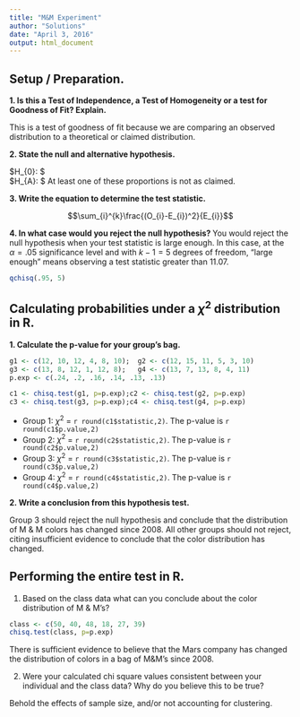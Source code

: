 ```yaml
---
title: "M&M Experiment"
author: "Solutions"
date: "April 3, 2016"
output: html_document
---
```



## Setup / Preparation. 
**1. Is this a Test of Independence, a Test of Homogeneity or a test for Goodness of Fit? Explain.** 

This is a test of goodness of fit because we are comparing an observed distribution to a theoretical or claimed distribution. 

**2. State the null and alternative hypothesis.**

$H_{0}: $  
$H_{A}: $ At least one of these proportions is not as claimed. 

**3. Write the equation to determine the test statistic.**

$$\sum_{i}^{k}\frac{(O_{i}-E_{i})^2}{E_{i}}$$
   
   
**4.	In what case would you reject the null hypothesis? **
You would reject the null hypothesis when your test statistic is large enough. In this case, at the
$\alpha=.05$ significance level and with $k-1=5$ degrees of freedom, "large enough" means observing
a test statistic greater than 11.07. 
```r
qchisq(.95, 5)
```

## Calculating probabilities under a $\chi^{2}$ distribution in R. 

**1. Calculate the p-value for your group's bag.**  
```r
g1 <- c(12, 10, 12, 4, 8, 10);  g2 <- c(12, 15, 11, 5, 3, 10)
g3 <- c(13, 8, 12, 1, 12, 8);   g4 <- c(13, 7, 13, 8, 4, 11)
p.exp <- c(.24, .2, .16, .14, .13, .13)
```

```r
c1 <- chisq.test(g1, p=p.exp);c2 <- chisq.test(g2, p=p.exp)
c3 <- chisq.test(g3, p=p.exp);c4 <- chisq.test(g4, p=p.exp)
```
* Group 1: $\chi^{2}$ = `r round(c1$statistic,2)`.  The p-value is `r round(c1$p.value,2)`
* Group 2: $\chi^{2}$ = `r round(c2$statistic,2)`.  The p-value is `r round(c2$p.value,2)`
* Group 3: $\chi^{2}$ = `r round(c3$statistic,2)`.  The p-value is `r round(c3$p.value,2)`
* Group 4: $\chi^{2}$ = `r round(c4$statistic,2)`.  The p-value is `r round(c4$p.value,2)`


**2. Write a conclusion from this hypothesis test.**

Group 3 should reject the null hypothesis and conclude that the distribution of M & M colors has
changed since 2008. All other groups should not reject, citing insufficient evidence to conclude
that the color distribution has changed. 


## Performing the entire test in R. 

1. Based on the class data what can you conclude about the color distribution of M & M's?

```r
class <- c(50, 40, 48, 18, 27, 39)
chisq.test(class, p=p.exp)
```

There is sufficient evidence to believe that the Mars company has changed the distribution
of colors in a bag of M&M's since 2008. 

2.	Were your calculated chi square values consistent between your individual and the class data?
Why do you believe this to be true?

Behold the effects of sample size, and/or not accounting for clustering. 


